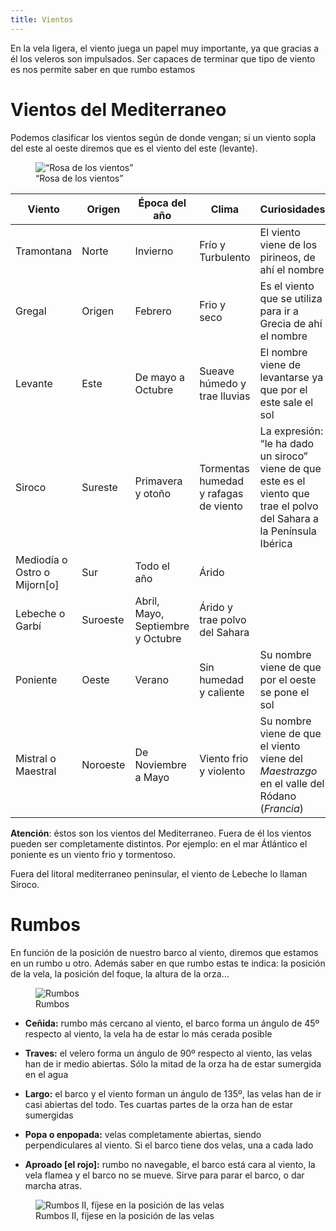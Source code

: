 ```yaml
---
title: Vientos
---
```

En la vela ligera, el viento juega un papel muy importante, ya que gracias a él los veleros son impulsados. Ser capaces de terminar que tipo de viento es nos permite saber en que rumbo estamos

# Vientos del Mediterraneo

Podemos clasificar los vientos según de donde vengan; si un viento sopla del este al oeste diremos que es el viento del este (levante).

!["Rosa de los vientos"](../img/rosa.jpg)

<table class="table table-striped table-light ">

<thead>
<tr>
<th>Viento</th>
<th>Origen</th>
<th>Época del año</th>
<th>Clima</th>
<th>Curiosidades</th>
</tr>
</thead>
<tbody>
<tr>
<td>Tramontana</td>
<td>Norte</td>
<td>Invierno</td>
<td>Frío y Turbulento</td>
<td>El viento viene de los pirineos, de ahí el nombre</td>
</tr>
<tr>
<td>Gregal</td>
<td>Origen</td>
<td>Febrero</td>
<td>Frio y seco</td>
<td>Es el viento que se utiliza para ir a Grecia de ahí el nombre</td> 
</tr>
<tr>
<td>Levante</td>
<td>Este</td>
<td>De mayo a Octubre</td>
<td>Sueave húmedo y trae lluvias</td>
<td>El nombre viene de levantarse ya que por el este sale el sol</td>

</tr>
<tr>
<td>Siroco</td>
<td>Sureste</td>
<td>Primavera y otoño</td>
<td>Tormentas humedad y rafagas de viento</td>
<td>La expresión: "le ha dado un siroco" viene de que este es el viento que trae el polvo del Sahara a la Península Ibérica</td>

</tr>
<tr>
<td>Mediodía o Ostro o Mijorn[o]</td>
<td>Sur</td>
<td>Todo el año</td>
<td>Árido</td>
<td></td>

</tr>
<tr>
<td>Lebeche o Garbí</td>
<td>Suroeste</td>
<td>Abril, Mayo, Septiembre y Octubre</td>
<td>Árido y trae polvo del Sahara</td>
<td></td>

</tr>
<tr>
<td>Poniente</td>
<td>Oeste</td>
<td>Verano</td>
<td>Sin humedad y caliente</td>
<td>Su nombre viene de que por el oeste se pone el sol</td>

</tr>
<tr>
<td>Mistral o Maestral</td>
<td>Noroeste</td>
<td>De Noviembre a Mayo</td>
<td>Viento frio y violento</td>
<td>Su nombre viene de que el viento viene del *Maestrazgo* en el valle del Ródano (*Francia*)</td>
</tr>
</tbody>
</table>



<div class="alert alert-danger">
<strong>Atención</strong>: éstos son los vientos del Mediterraneo. Fuera de él los vientos pueden ser completamente distintos. Por ejemplo: en el mar Átlántico el poniente es un viento frio y tormentoso.
</div>

<div class="alert alert-warning">
Fuera del litoral mediterraneo peninsular, el viento de Lebeche lo llaman Siroco. 
</div>

# Rumbos

En función de la posición de nuestro barco al viento, diremos que estamos en un rumbo u otro. Además saber en que rumbo estas te indica: la posición de la vela, la posición del foque, la altura de la orza...

![Rumbos](../img/rumb.jpg)

- **Ceñida:** rumbo más cercano al viento, el barco forma un ángulo de  45º respecto al viento, la vela ha de estar lo más cerada posible
- **Traves:** el velero forma un ángulo de 90º respecto al viento, las velas han de ir medio abiertas. Sólo la mitad de la orza ha de estar sumergida en el agua
- **Largo:** el barco y el viento forman un ángulo de 135º, las velas han de ir casi abiertas del todo. Tes cuartas partes de la orza han de estar sumergidas

- **Popa o enpopada:** velas completamente abiertas, siendo perpendiculares al viento. Si el barco tiene dos velas, una a cada lado

- **Aproado [el rojo]:** rumbo no navegable, el barco está cara al viento, la vela flamea y el barco no se mueve. Sirve para parar el barco, o dar marcha atras.

![Rumbos II, fíjese en la posición de las velas](../img/velas.jpg)